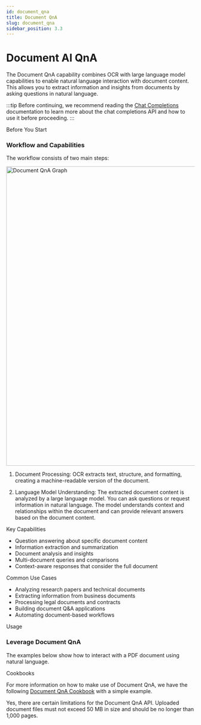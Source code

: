 ```yaml
---
id: document_qna
title: Document QnA
slug: document_qna
sidebar_position: 3.3
---
```




# Document AI QnA

The Document QnA capability combines OCR with large language model capabilities to enable natural language interaction with document content. This allows you to extract information and insights from documents by asking questions in natural language.

:::tip
Before continuing, we recommend reading the [Chat Completions](../completion) documentation to learn more about the chat completions API and how to use it before proceeding.
:::

<SectionTab as="h1" sectionId="before-you-start">Before You Start</SectionTab>

### Workflow and Capabilities

The workflow consists of two main steps:

<div style={{ textAlign: 'center' }}>
  <img
    src="/img/document_qna.png"
    alt="Document QnA Graph"
    width="800"
    style={{ borderRadius: '15px' }}
    className='mx-auto' 
  />
</div>

1. Document Processing: OCR extracts text, structure, and formatting, creating a machine-readable version of the document.

2. Language Model Understanding: The extracted document content is analyzed by a large language model. You can ask questions or request information in natural language. The model understands context and relationships within the document and can provide relevant answers based on the document content.

<SectionTab as="h2" variant="secondary" sectionId="workflow-key-capabilities">Key Capabilities</SectionTab>

- Question answering about specific document content
- Information extraction and summarization
- Document analysis and insights
- Multi-document queries and comparisons
- Context-aware responses that consider the full document


<SectionTab as="h2" variant="secondary" sectionId="common-use-cases">Common Use Cases</SectionTab>

- Analyzing research papers and technical documents
- Extracting information from business documents
- Processing legal documents and contracts
- Building document Q&A applications
- Automating document-based workflows

<SectionTab as="h1" sectionId="usage">Usage</SectionTab>

### Leverage Document QnA

The examples below show how to interact with a PDF document using natural language.

<ExplorerTabs id="qna-usage">
    <ExplorerTab value="qna-pdf-url" label="QnA with a PDF Url">
        <QNAWithPDFUrlTab/>
    </ExplorerTab>
    <ExplorerTab value="qna-base64-encoded-pdf" label="QnA with a Base64 Encoded PDF">
        <QNAWithPDFBase64Tab/>
    </ExplorerTab>
    <ExplorerTab value="qna-with-uploaded-pdf" label="QnA with an Uploaded PDF">
        <QNAWithPDFUploadedTab/>
    </ExplorerTab>
</ExplorerTabs>

<SectionTab as="h1" sectionId="cookbooks">Cookbooks</SectionTab>

For more information on how to make use of Document QnA, we have the following [Document QnA Cookbook](https://colab.research.google.com/github/mistralai/cookbook/blob/main/mistral/ocr/document_understanding.ipynb) with a simple example.

<Faq>
  <FaqItem question="Are there any limits regarding the Document QnA API?">
    Yes, there are certain limitations for the Document QnA API. Uploaded document files must not exceed 50 MB in size and should be no longer than 1,000 pages.
  </FaqItem>
</Faq>
